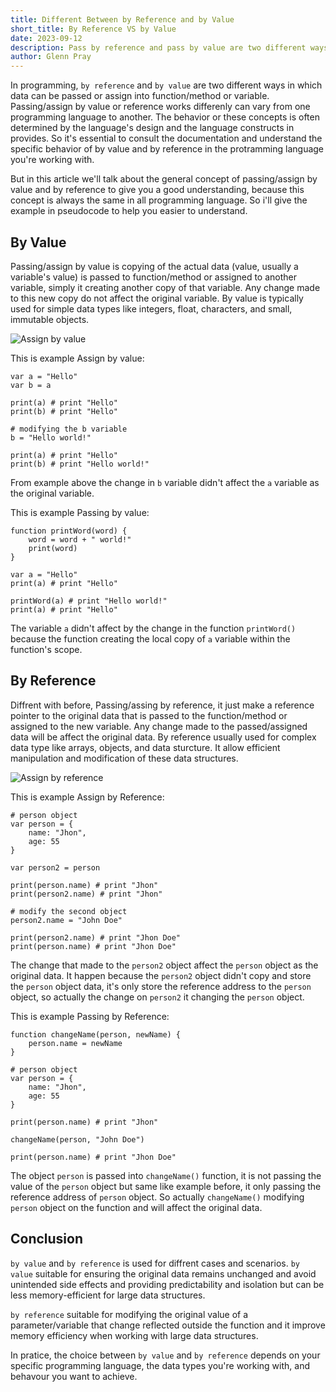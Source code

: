 ```yaml
---
title: Different Between by Reference and by Value
short_title: By Reference VS by Value
date: 2023-09-12
description: Pass by reference and pass by value are two different ways in which data can be passed or assign.
author: Glenn Pray
---
```


In programming, `by reference` and `by value` are two different ways in which data can be passed or assign into function/method or variable. Passing/assign by value or reference works differenly can vary from one programming language to another. The behavior or these concepts is often determined by the language's design and the language constructs in provides. So it's essential to consult the documentation and understand the specific behavior of by value and by reference in the protramming language you're working with.  

But in this article we'll talk about the general concept of passing/assign by value and by reference to give you a good understanding, because this concept is always the same in all programming language. So i'll give the example in pseudocode to help you easier to understand.

## By Value
Passing/assign by value is copying of the actual data (value, usually a variable's value) is passed to function/method or assigned to another variable, simply it creating another copy of that variable. Any change made to this new copy do not affect the original variable. By value is typically used for simple data types like integers, float, characters, and small, immutable objects.

![Assign by value](/images/blog/assign-by-value.png)

This is example Assign by value:
```
var a = "Hello"
var b = a 

print(a) # print "Hello"
print(b) # print "Hello"

# modifying the b variable
b = "Hello world!"

print(a) # print "Hello"
print(b) # print "Hello world!"
```
From example above the change in `b` variable didn't affect the `a` variable as the original variable.  

This is example Passing by value:
```
function printWord(word) {
    word = word + " world!"
    print(word)
}

var a = "Hello"
print(a) # print "Hello"

printWord(a) # print "Hello world!"
print(a) # print "Hello"
```
The variable `a` didn't affect by the change in the function `printWord()` because the function creating the local copy of `a` variable within the function's scope.

## By Reference
Diffrent with before, Passing/assing by reference, it just make a reference pointer to the original data that is passed to the function/method or assigned to the new variable. Any change made to the passed/assigned data will be affect the original data. By reference usually used for complex data type like arrays, objects, and data sturcture. It allow efficient manipulation and modification of these data structures.

![Assign by reference](/images/blog/assign-by-reference.png)

This is example Assign by Reference:
```
# person object
var person = {
    name: "Jhon",
    age: 55
}

var person2 = person

print(person.name) # print "Jhon"
print(person2.name) # print "Jhon"

# modify the second object
person2.name = "John Doe"

print(person2.name) # print "Jhon Doe"
print(person.name) # print "Jhon Doe"
```

The change that made to the `person2` object affect the `person` object as the original data. It happen because the `person2` object didn't copy and store the `person` object data, it's only store the reference address to the `person` object, so actually the change on `person2` it changing the `person` object.

This is example Passing by Reference:
```
function changeName(person, newName) {
    person.name = newName
}

# person object
var person = {
    name: "Jhon",
    age: 55
}

print(person.name) # print "Jhon"

changeName(person, "John Doe")

print(person.name) # print "Jhon Doe"
```
The object `person` is passed into `changeName()` function, it is not passing the value of the `person` object but same like example before, it only passing the reference address of `person` object. So actually `changeName()` modifying `person` object on the function and will affect the original data.

## Conclusion
`by value` and `by reference` is used for diffrent cases and scenarios. `by value` suitable for ensuring the original data remains unchanged and avoid unintended side effects and providing predictability and isolation but can be less memory-efficient for large data structures.

`by reference` suitable for modifying the original value of a parameter/variable that change reflected outside the function and it improve memory efficiency when working with large data structures.

In pratice, the choice between `by value` and `by reference` depends on your specific programming language, the data types you're working with, and behavour you want to achieve. 